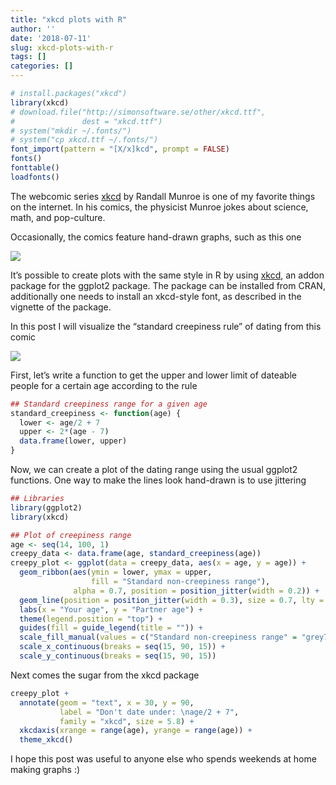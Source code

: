```yaml
---
title: "xkcd plots with R"
author: ''
date: '2018-07-11'
slug: xkcd-plots-with-r
tags: []
categories: []
---
```


```r
# install.packages("xkcd")
library(xkcd)
# download.file("http://simonsoftware.se/other/xkcd.ttf",
#               dest = "xkcd.ttf")
# system("mkdir ~/.fonts/")
# system("cp xkcd.ttf ~/.fonts/")
font_import(pattern = "[X/x]kcd", prompt = FALSE)
fonts()
fonttable()
loadfonts()
```

The webcomic series [xkcd](https://xkcd.com/) by Randall Munroe is one of my favorite things on the internet. 
In his comics, the physicist Munroe jokes about science, math, and pop-culture.

Occasionally, the comics feature hand-drawn graphs, such as this one

![](https://imgs.xkcd.com/comics/front_door.png)

It's possible to create plots with the same style in R by using [xkcd](https://cran.r-project.org/web/packages/xkcd/index.html), an addon package for the ggplot2 package.
The package can be installed from CRAN, additionally one needs to install an xkcd-style font, as described in the vignette of the package.

In this post I will visualize the "standard creepiness rule" of dating from this comic

![](https://imgs.xkcd.com/comics/dating_pools.png)

First, let's write a function to get the upper and lower limit of dateable people for a certain age according to the rule
```r
## Standard creepiness range for a given age
standard_creepiness <- function(age) {
  lower <- age/2 + 7
  upper <- 2*(age - 7)
  data.frame(lower, upper)
}
```

Now, we can create a plot of the dating range using the usual ggplot2 functions. 
One way to make the lines look hand-drawn is to use jittering
```r
## Libraries
library(ggplot2)
library(xkcd)

## Plot of creepiness range
age <- seq(14, 100, 1)
creepy_data <- data.frame(age, standard_creepiness(age))
creepy_plot <- ggplot(data = creepy_data, aes(x = age, y = age)) +
  geom_ribbon(aes(ymin = lower, ymax = upper, 
                  fill = "Standard non-creepiness range"), 
              alpha = 0.7, position = position_jitter(width = 0.2)) +
  geom_line(position = position_jitter(width = 0.3), size = 0.7, lty = 2) +
  labs(x = "Your age", y = "Partner age") + 
  theme(legend.position = "top") +
  guides(fill = guide_legend(title = "")) +
  scale_fill_manual(values = c("Standard non-creepiness range" = "grey70")) +
  scale_x_continuous(breaks = seq(15, 90, 15)) +
  scale_y_continuous(breaks = seq(15, 90, 15))
```

Next comes the sugar from the xkcd package
```r
creepy_plot +
  annotate(geom = "text", x = 30, y = 90, 
           label = "Don't date under: \nage/2 + 7", 
           family = "xkcd", size = 5.8) +
  xkcdaxis(xrange = range(age), yrange = range(age)) +
  theme_xkcd()
```

I hope this post was useful to anyone else who spends weekends at home making graphs :)